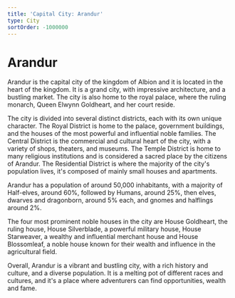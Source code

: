 ```yaml
---
title: 'Capital City: Arandur'
type: City
sortOrder: -1000000
---
```


# Arandur

Arandur is the capital city of the kingdom of Albion and it is located in the
heart of the kingdom. It is a grand city, with impressive architecture, and a
bustling market. The city is also home to the royal palace, where the ruling
monarch, Queen Elwynn Goldheart, and her court reside.

The city is divided into several distinct districts, each with its own unique
character. The Royal District is home to the palace, government buildings, and
the houses of the most powerful and influential noble families. The Central
District is the commercial and cultural heart of the city, with a variety of
shops, theaters, and museums. The Temple District is home to many religious
institutions and is considered a sacred place by the citizens of Arandur. The
Residential District is where the majority of the city's population lives, it's
composed of mainly small houses and apartments.

Arandur has a population of around 50,000 inhabitants, with a majority of
Half-elves, around 60%, followed by Humans, around 25%, then elves, dwarves and
dragonborn, around 5% each, and gnomes and halflings around 2%.

The four most prominent noble houses in the city are House Goldheart, the ruling
house, House Silverblade, a powerful military house, House Starweaver, a wealthy
and influential merchant house and House Blossomleaf, a noble house known for
their wealth and influence in the agricultural field.

Overall, Arandur is a vibrant and bustling city, with a rich history and
culture, and a diverse population. It is a melting pot of different races and
cultures, and it's a place where adventurers can find opportunities, wealth and
fame.
